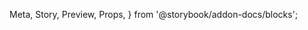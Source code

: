   Meta,
  Story,
  Preview,
  Props,
} from '@storybook/addon-docs/blocks';

<Meta title="Forms/Fields/Checkset" component={Checkset} />

<Preview>
  <Story name="Collapsible">
    <Form debug initialValues={{ demo: false }}>
      <Field
        name="demo"
        type="checkset"
        options={['One', 'Two', 'Three']}
      />
    </Form>
  </Story>
</Preview>

<Preview>
  <Story name="Static">
    <Form debug initialValues={{ demo: false }}>
      <Field
        name="demo"
        type="checkset"
        options={['One', 'Two', 'Three']}
        collapse={false}
      />
    </Form>
  </Story>
</Preview>

<Preview>
  <Story name="Helper">
    <Form debug>
      <Field
        name="demo"
        type="checkset"
        options={[
          {
            value: 'One',
            label: 'One',
            helperText: 'This is some text',
          },
        ]}
        collapse={false}
        required
        helper="Should be replaced with error"
      />
    </Form>
  </Story>
</Preview>
